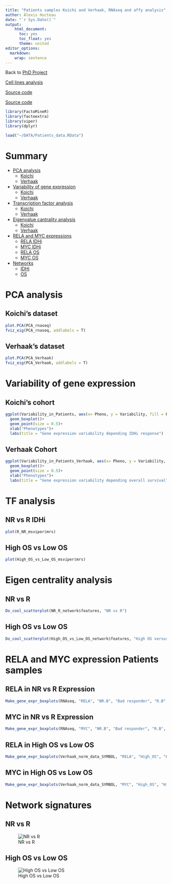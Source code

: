 ```yaml
---
title: "Patients samples Koichi and Verhaak, RNAseq and affy analysis"
author: Alexis Hucteau
date: "`r Sys.Date()`"
output:
    html_document:
      toc: yes
      toc_float: yes
      theme: united
editor_options:
  markdown:
    wrap: sentence
---
```


Back to [PhD Project](https://alexishucteau.github.io/PhD_project/)

[Cell lines analysis](https://alexishucteau.github.io/PhD_project/Analysis/HL60_MOLM14_RNAseq_analysis)

[Source code](https://alexishucteau.github.io/PhD_project/Analysis/source_code/Patients_samples_Koichi_analysis_code.R)

[Source code](https://alexishucteau.github.io/PhD_project/Analysis/source_code/Patients_samples_Verhaak_analysis_code.R)


```r
library(FactoMineR)
library(factoextra)
library(viper)
library(dplyr)

load("~/DATA/Patients_data.RData")
```

# Summary

* [PCA analysis](#pca)
  * [Koichi](#pca-koichi)
  * [Verhaak](#pca-verhaak)
* [Variability of gene expression](#var)
  * [Koichi](#var-koichi)
  * [Verhaak](#var-verhaak)
* [Transcription factor analysis](#tf)
  * [Koichi](#tf-koichi)
  * [Verhaak](#tf-verhaak)
* [Eigenvalue cantrality analysis](#eigen)
  * [Koichi](#eigen-koichi)
  * [Verhaak](#eigen-verhaak)
* [RELA and MYC expressions](#expressions)
  * [RELA IDHi](#rela-idhi)
  * [MYC IDHi](#myc-idhi)
  * [RELA OS](#rela-os)
  * [MYC OS](#myc-os)
* [Networks](#networks)
  * [IDHi](#network-idhi)
  * [OS](#network-os)
  
  
# PCA analysis {#pca}

## Koichi's dataset {#pca-koichi}

```r
plot.PCA(PCA_rnaseq)
fviz_eig(PCA_rnaseq, addlabels = T)
```

## Verhaak's dataset {#pca-verhaak}

```r
plot.PCA(PCA_Verhaak)
fviz_eig(PCA_Verhaak, addlabels = T)
```

# Variability of gene expression {#var}

## Koichi's cohort {#var-koichi}

```r
ggplot(Variability_in_Patients, aes(x= Pheno, y = Variability, fill = Pheno))+
  geom_boxplot()+
  geom_point(size = 0.5)+
  xlab("Phenotypes")+
  labs(title = "Gene expression variability depending IDHi response")
```

## Verhaak Cohort {#var-verhaak}

```r
ggplot(Variability_in_Patients_Verhaak, aes(x= Pheno, y = Variability, fill = Pheno))+
  geom_boxplot()+
  geom_point(size = 0.5)+
  xlab("Phenotypes")+
  labs(title = "Gene expression variability depending overall survival")
```


# TF analysis {#tf}

## NR vs R IDHi {#tf-koichi}

```r
plot(R_NR_msviper$mrs)
```



## High OS vs Low OS {#tf-verhaak}

```r
plot(High_OS_vs_Low_OS_msviper$mrs)
```

# Eigen centrality analysis {#eigen}

## NR vs R {#eigen-koichi}

```r
Do_cool_scatterplot(NR_R_network$features, "NR vs R")
```

## High OS vs Low OS {#eigen-verhaak}

```r
Do_cool_scatterplot(High_OS_vs_Low_OS_network$features, "High OS versus Low OS")
```

# RELA and MYC expression Patients samples {#expressions}

## RELA in NR vs R Expression {#rela-idhi}

```r
Make_gene_expr_boxplots(RNAseq, "RELA", "NR.B", "Bad responder", "R.B", "Good responder", Factor_R_OR_NR_B)
```

## MYC in NR vs R Expression {#myc-idhi}

```r
Make_gene_expr_boxplots(RNAseq, "MYC", "NR.B", "Bad responder", "R.B", "Good responder", Factor_R_OR_NR_B)
```

## RELA in High OS vs Low OS {#rela-os}

```r
Make_gene_expr_boxplots(Verhaak_norm_data_SYMBOL, "RELA", "High_OS", "High_OS", "Low_OS", "Low_OS", OS)
```

## MYC in High OS vs Low OS {#myc-os}

```r
Make_gene_expr_boxplots(Verhaak_norm_data_SYMBOL, "MYC", "High_OS", "High_OS", "Low_OS", "Low_OS", OS)
```


# Network signatures {#networks}

## NR vs R {#network-idhi}

![NR vs R](../Pictures/NR_R.png)




## High OS vs Low OS {#network-os}

![High OS vs Low OS](../Pictures/High_low_OS.png)
